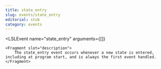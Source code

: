 ```yaml
---
title: state_entry
slug: events/state_entry
editorial: stub
category: events
---
```


<LSLEvent
	name="state_entry"
	arguments={[]}
>
	<Fragment slot="description">
		The state_entry event occurs whenever a new state is entered, including at program start, and is always the first event handled.
	</Fragment>
</LSLEvent>
